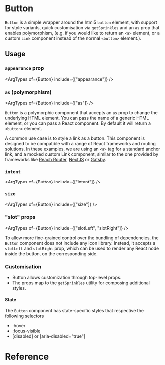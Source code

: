 

<Meta of={stories} />

# Button

<Canvas of={stories.Default} />

`Button` is a simple wrapper around the html5 `button` element, with support for
style variants, quick customisation via `getSprinkles` and an `as` prop that
enables polymorphism, (e.g. if you would like to return an `<a>` element, or a
custom `Link` component instead of the normal `<button>` element.).

## Usage

### `appearance` prop

<ArgTypes of={Button} include={["appearance"]} />
<Canvas of={stories.Appearance} />

### `as` (polymorphism)

<ArgTypes of={Button} include={["as"]} />

`Button` is a polymorphic component that accepts an `as` prop to change the
underlying HTML element. You can pass the name of a generic HTML element, or you
can pass a React component. By default it will return a `<button>` element.

A common use case is to style a link as a button. This component is designed to
be compatible with a range of React frameworks and routing solutions. In these
examples, we are using an `<a>` tag for a standard anchor link, and a mocked
custom Link component, similar to the one provided by frameworks like
[Reach Router](https://reach.tech/router/api/Link),
[NextJS](https://nextjs.org/docs/api-reference/next/link) or
[Gatsby](https://www.gatsbyjs.com/docs/reference/built-in-components/gatsby-link/).

<Canvas of={stories.ExamplePolymorphismGenericAnchorTag} />
<Canvas of={stories.ExamplePolymorphismReactComponent} />

### `intent`

<ArgTypes of={Button} include={["intent"]} />
<Canvas of={stories.IntentGood} />
<Canvas of={stories.IntentBad} />

### `size `

<ArgTypes of={Button} include={["size"]} />

<Canvas of={stories.SizeSm} />
<Canvas of={stories.SizeMd} />
<Canvas of={stories.SizeLg} />
<Canvas of={stories.SizeSquare} />

### "slot" props

<ArgTypes of={Button} include={["slotLeft", "slotRight"]} />

To allow more fine-grained control over the bundling of dependencies, the
`Button` component does not include any icon library. Instead, it accepts a
`slotLeft` and `slotRight` prop, which can be used to render any React node
inside the button, on the corresponding side.

<Canvas of={stories.SlotLeftIcon} />
<Canvas of={stories.SlotRightLoader} />

### Customisation

- Button allows customization through top-level props.
- The props map to the `getSprinkles` utility for composing additional styles.

<Canvas of={stories.CustomisationMargin} />

#### State

The `Button` component has state-specific styles that respective the following
selectors

- :hover
- :focus-visible
- \[disabled] or \[aria-disabled="true"]

<Canvas of={stories.StateHover} />
<Canvas of={stories.StateFocusVisible} />
<Canvas of={stories.StateDisabled} />

# Reference

<ArgTypes of={Button} />
